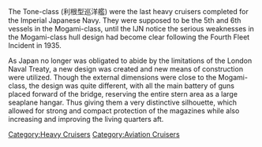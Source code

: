 The Tone-class (利根型巡洋艦) were the last heavy cruisers completed for the Imperial Japanese Navy. They were supposed to be the 5th and 6th vessels in the Mogami-class, until the IJN notice the serious weaknesses in the Mogami-class hull design had become clear following the Fourth Fleet Incident in 1935.

As Japan no longer was obligated to abide by the limitations of the London Naval Treaty, a new design was created and new means of construction were utilized. Though the external dimensions were close to the Mogami-class, the design was quite different, with all the main battery of guns placed forward of the bridge, reserving the entire stern area as a large seaplane hangar. Thus giving them a very distinctive silhouette, which allowed for strong and compact protection of the magazines while also increasing and improving the living quarters aft.
[[Category:Heavy Cruisers]]
[[Category:Aviation Cruisers]]